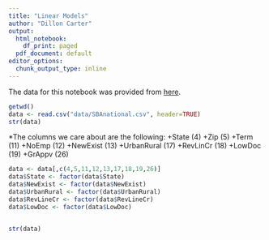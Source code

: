 ---
title: "Linear Models"
author: "Dillon Carter"
output: 
  html_notebook:
    df_print: paged
  pdf_document: default
editor_options:
  chunk_output_type: inline
---

The data for this notebook was provided from [here]( https://www.kaggle.com/datasets/mirbektoktogaraev/should-this-loan-be-approved-or-denied?select=SBAnational.csv).

```{r}
getwd()
data <- read.csv("data/SBAnational.csv", header=TRUE)
str(data)
```

*The columns we care about are the following: 
  +State (4)
  +Zip (5)
  +Term (11)
  +NoEmp (12)
  +NewExist (13)
  +UrbanRural (17)
  +RevLinCr (18)
  +LowDoc (19)
  +GrAppv (26)
  


```{r}
data <- data[,c(4,5,11,12,13,17,18,19,26)]
data$State <- factor(data$State)
data$NewExist <- factor(data$NewExist)
data$UrbanRural <- factor(data$UrbanRural)
data$RevLineCr <- factor(data$RevLineCr)
data$LowDoc <- factor(data$LowDoc)


str(data)
```